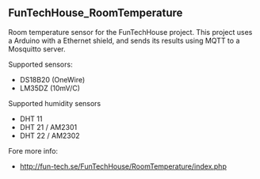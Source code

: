 == FunTechHouse_RoomTemperature == 

Room temperature sensor for the FunTechHouse project.
This project uses a Arduino with a Ethernet shield, 
and sends its results using MQTT to a Mosquitto server.

Supported sensors:
* DS18B20 (OneWire)
* LM35DZ (10mV/C)

Supported humidity sensors
* DHT 11 
* DHT 21 / AM2301
* DHT 22 / AM2302

Fore more info: 
* http://fun-tech.se/FunTechHouse/RoomTemperature/index.php

